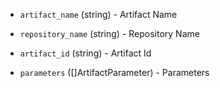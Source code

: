 <!-- Code generated from the comments of the DtlArtifact struct in builder/azure/dtl/config.go; DO NOT EDIT MANUALLY -->

- `artifact_name` (string) - Artifact Name

- `repository_name` (string) - Repository Name

- `artifact_id` (string) - Artifact Id

- `parameters` ([]ArtifactParameter) - Parameters
